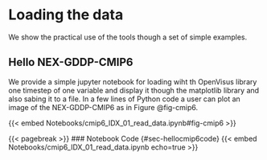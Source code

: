 # Loading the data

We show the practical use of the tools though a set of simple examples.

## Hello NEX-GDDP-CMIP6

We provide a simple jupyter notebook for loading wiht th OpenVisus library one timestep of one variable and
display it though the matplotlib library and also sabing it to a file. In a few lines of Python
code a user can plot an image of the NEX-GDDP-CMIP6 as in Figure @fig-cmip6.


{{< embed Notebooks/cmip6_IDX_01_read_data.ipynb#fig-cmip6 >}}




{{< pagebreak >}}
### Notebook Code {#sec-hellocmip6code}
{{< embed Notebooks/cmip6_IDX_01_read_data.ipynb echo=true >}}





